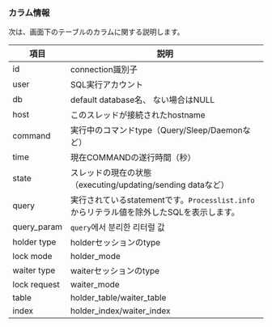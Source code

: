 ### カラム情報

次は、画面下のテーブルのカラムに関する説明します。

| 項目           | 説明                                                          |
| ------------ | ----------------------------------------------------------- |
| id           | connection識別子                                               |
| user         | SQL実行アカウント                                                  |
| db           | default database名、 ない場合はNULL                                |
| host         | このスレッドが接続されたhostname                                        |
| command      | 実行中のコマンドtype（Query/Sleep/Daemonなど）                          |
| time         | 現在COMMANDの遂行時間（秒）                                           |
| state        | スレッドの現在の状態（executing/updating/sending dataなど）               |
| query        | 実行されているstatementです。`Processlist.info`からリテラル値を除外したSQLを表示します。 |
| query_param  | `query`에서 분리한 리터럴 값                                         |
| holder type  | holderセッションのtype                                            |
| lock mode    | holder_mode                                                 |
| waiter type  | waiterセッションのtype                                            |
| lock request | waiter_mode                                                 |
| table        | holder_table/waiter_table                                   |
| index        | holder_index/waiter_index                                   |
